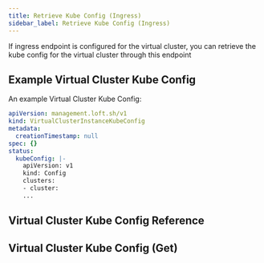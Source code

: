 ```yaml
---
title: Retrieve Kube Config (Ingress)
sidebar_label: Retrieve Kube Config (Ingress)
---
```



If ingress endpoint is configured for the virtual cluster, you can retrieve the kube config for the virtual cluster through this endpoint

## Example Virtual Cluster Kube Config

An example Virtual Cluster Kube Config:

```yaml
apiVersion: management.loft.sh/v1
kind: VirtualClusterInstanceKubeConfig
metadata:
  creationTimestamp: null
spec: {}
status:
  kubeConfig: |-
    apiVersion: v1
    kind: Config
    clusters:
    - cluster:
    ...
```

## Virtual Cluster Kube Config Reference

<Reference />

## Virtual Cluster Kube Config (Get)

<SubResourceGet />
